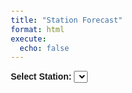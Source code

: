 ```yaml
---
title: "Station Forecast"
format: html
execute:
  echo: false
---
```


<style>
  body {
    font-family: Arial, sans-serif;
    margin: 20px;
  }
  label {
    font-weight: bold;
  }
  #forecast-chart {
    width: 100%;
    height: 500px;
    margin-top: 20px;
  }
</style>

<label for="station-dropdown">Select Station:</label>
<select id="station-dropdown"></select>

<div id="forecast-chart"></div>

<!-- Load Plotly + PapaParse -->
<script src="https://cdn.plot.ly/plotly-latest.min.js"></script>
<script src="https://cdnjs.cloudflare.com/ajax/libs/PapaParse/5.4.1/papaparse.min.js"></script>

<script>
  const stations = [
    "Ashok Vihar, Delhi - DPCC","Bawana, Delhi - DPCC","Dr. Karni Singh Shooting Range, Delhi - DPCC",
    "Dwarka-Sector 8, Delhi - DPCC","Jahangirpuri, Delhi - DPCC","Jawaharlal Nehru Stadium, Delhi - DPCC",
    "Major Dhyan Chand National Stadium, Delhi - DPCC","Mandir Marg, Delhi - DPCC","Mundka, Delhi - DPCC",
    "Najafgarh, Delhi - DPCC","Narela, Delhi - DPCC","Nehru Nagar, Delhi - DPCC","Okhla Phase-2, Delhi - DPCC",
    "Patparganj, Delhi - DPCC","Punjabi Bagh, Delhi - DPCC","Pusa, Delhi - DPCC","R K Puram, Delhi - DPCC",
    "Rohini, Delhi - DPCC","Sonia Vihar, Delhi - DPCC","Sri Aurobindo Marg, Delhi - DPCC",
    "Vivek Vihar, Delhi - DPCC","Wazirpur, Delhi - DPCC"
  ];

  // --- Preselect from query param ---
  function getQueryParam(param) {
    const urlParams = new URLSearchParams(window.location.search);
    return urlParams.get(param);
  }

  const dropdown = document.getElementById("station-dropdown");
  const selectedStation = getQueryParam("station") || stations[0];

  stations.forEach(station => {
    const option = document.createElement("option");
    option.value = station;
    option.text = station;
    if (station === selectedStation) option.selected = true;
    dropdown.add(option);
  });

  // --- CSV + Plotting ---
  let allData = null;

  Papa.parse("./data/dataset/timesfm.csv", {
    download: true,
    header: true,
    dynamicTyping: true,
    complete: function(results) {
      allData = results.data;

      allData.forEach(row => {
        row.Timestamp = new Date(row.Timestamp);
      });

      console.log("CSV loaded:", allData.length, "rows");

      plotForecast(selectedStation);
    },
    error: function(err) {
      console.error("CSV load error:", err);
      document.getElementById("forecast-chart").innerHTML = "<p>Failed to load data.</p>";
    }
  });

  // --- Dropdown change: update URL + plot ---
  dropdown.addEventListener("change", function() {
    const station = dropdown.value;

    // Update query param in the browser (without reload)
    const newUrl = window.location.pathname + "?station=" + encodeURIComponent(station);
    window.history.replaceState(null, "", newUrl);

    // Update chart instantly
    plotForecast(station);
  });

  function plotForecast(station) {
    if (!allData) return;

    const startDate = new Date("2023-10-01T00:00:00");
    const cutoff = new Date("2023-12-31T23:00:00");

    const stationData = allData.filter(row =>
      row.station === station &&
      row.Timestamp >= startDate &&
      row.Timestamp <= cutoff
    );


    if (stationData.length === 0) {
      document.getElementById("forecast-chart").innerHTML = "<p>No data found for this station before cutoff date.</p>";
      return;
    }

    const dates = stationData.map(row => row.Timestamp);
    const actual = stationData.map(row => row["Actual_PM2.5"]);
    const predicted = stationData.map(row => row["Predicted_PM2.5"]);

    Plotly.newPlot("forecast-chart", [
      { x: dates, y: actual, mode: "lines", name: "Actual PM₂.₅" },
      { x: dates, y: predicted, mode: "lines", name: "Predicted PM₂.₅" }
    ], {
      title: station + " PM₂.₅ Forecast",
      xaxis: { title: "Timestamp" },
      yaxis: { title: "PM₂.₅ (µg/m³)" },
      responsive: true
    });
  }
</script>
